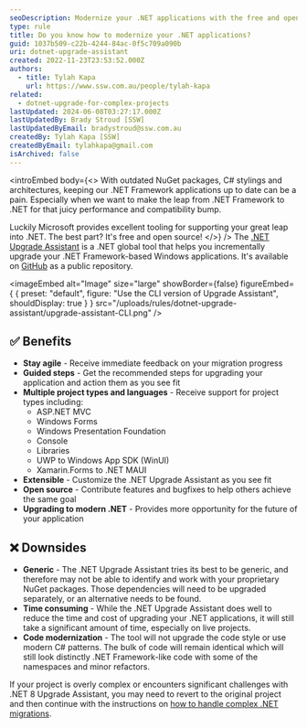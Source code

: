 ```yaml
---
seoDescription: Modernize your .NET applications with the free and open-source .NET Upgrade Assistant, a global tool that helps incrementally upgrade .NET Framework-based Windows applications.
type: rule
title: Do you know how to modernize your .NET applications?
guid: 1037b509-c22b-4244-84ac-0f5c709a090b
uri: dotnet-upgrade-assistant
created: 2022-11-23T23:53:52.000Z
authors:
  - title: Tylah Kapa
    url: https://www.ssw.com.au/people/tylah-kapa
related:
  - dotnet-upgrade-for-complex-projects
lastUpdated: 2024-06-08T03:27:17.000Z
lastUpdatedBy: Brady Stroud [SSW]
lastUpdatedByEmail: bradystroud@ssw.com.au
createdBy: Tylah Kapa [SSW]
createdByEmail: tylahkapa@gmail.com
isArchived: false
---
```


<introEmbed
  body={<>
With outdated NuGet packages, C# stylings and architectures, keeping our .NET Framework applications up to date can be a pain. Especially when we want to make the leap from .NET Framework to .NET for that juicy performance and compatibility bump.

Luckily Microsoft provides excellent tooling for supporting your great leap into .NET. The best part? It's free and open source!
  </>}
/>
The [.NET Upgrade Assistant](https://dotnet.microsoft.com/en-us/platform/upgrade-assistant) is a .NET global tool that helps you incrementally upgrade your .NET Framework-based Windows applications. It's available on [GitHub](https://github.com/dotnet/upgrade-assistant) as a public repository.


<imageEmbed
  alt="Image"
  size="large"
  showBorder={false}
  figureEmbed={ {
    preset: "default",
    figure: "Use the CLI version of Upgrade Assistant",
    shouldDisplay: true
  } }
  src="/uploads/rules/dotnet-upgrade-assistant/upgrade-assistant-CLI.png"
/>

## ✅ Benefits

- **Stay agile** - Receive immediate feedback on your migration progress
- **Guided steps** - Get the recommended steps for upgrading your application and action them as you see fit
- **Multiple project types and languages** - Receive support for project types including:
  - ASP.NET MVC
  - Windows Forms
  - Windows Presentation Foundation
  - Console
  - Libraries
  - UWP to Windows App SDK (WinUI)
  - Xamarin.Forms to .NET MAUI
- **Extensible** - Customize the .NET Upgrade Assistant as you see fit
- **Open source** - Contribute features and bugfixes to help others achieve the same goal
- **Upgrading to modern .NET** - Provides more opportunity for the future of your application

## ❌ Downsides

- **Generic** - The .NET Upgrade Assistant tries its best to be generic, and therefore may not be able to identify and work with your proprietary NuGet packages. Those dependencies will need to be upgraded separately, or an alternative needs to be found.
- **Time consuming** - While the .NET Upgrade Assistant does well to reduce the time and cost of upgrading your .NET applications, it will still take a significant amount of time, especially on live projects.
- **Code modernization** - The tool will not upgrade the code style or use modern C# patterns. The bulk of code will remain identical which will still look distinctly .NET Framework-like code with some of the namespaces and minor refactors.

If your project is overly complex or encounters significant challenges with .NET 8 Upgrade Assistant, you may need to revert to the original project and then continue with the instructions on [how to handle complex .NET migrations](/dotnet-upgrade-for-complex-projects).
